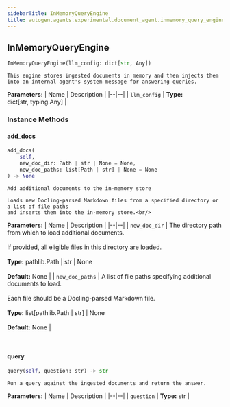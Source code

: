 ```yaml
---
sidebarTitle: InMemoryQueryEngine
title: autogen.agents.experimental.document_agent.inmemory_query_engine.InMemoryQueryEngine
---
```

<h2 id="autogen.agents.experimental.document_agent.inmemory_query_engine.InMemoryQueryEngine" class="doc doc-heading">
    <code class="doc-symbol doc-symbol-heading doc-symbol-class"></code>
    <span class="doc doc-object-name doc-class-name">InMemoryQueryEngine</span>
</h2>

```python
InMemoryQueryEngine(llm_config: dict[str, Any])
```

    This engine stores ingested documents in memory and then injects them into an internal agent's system message for answering queries.

<b>Parameters:</b>
| Name | Description |
|--|--|
| `llm_config` | **Type:** dict[str, typing.Any] |

### Instance Methods

<code class="doc-symbol doc-symbol-heading doc-symbol-method"></code>
#### add_docs

```python
add_docs(
    self,
    new_doc_dir: Path | str | None = None,
    new_doc_paths: list[Path | str] | None = None
) -> None
```

    Add additional documents to the in-memory store
    
    Loads new Docling-parsed Markdown files from a specified directory or a list of file paths
    and inserts them into the in-memory store.<br/>

<b>Parameters:</b>
| Name | Description |
|--|--|
| `new_doc_dir` | The directory path from which to load additional documents.<br/><br/>If provided, all eligible files in this directory are loaded.<br/><br/>**Type:** pathlib.Path \| str \| None<br/><br/>**Default:** None |
| `new_doc_paths` | A list of file paths specifying additional documents to load.<br/><br/>Each file should be a Docling-parsed Markdown file.<br/><br/>**Type:** list[pathlib.Path \| str] \| None<br/><br/>**Default:** None |

<br />

<code class="doc-symbol doc-symbol-heading doc-symbol-method"></code>
#### query

```python
query(self, question: str) -> str
```

    Run a query against the ingested documents and return the answer.

<b>Parameters:</b>
| Name | Description |
|--|--|
| `question` | **Type:** str |

<br />